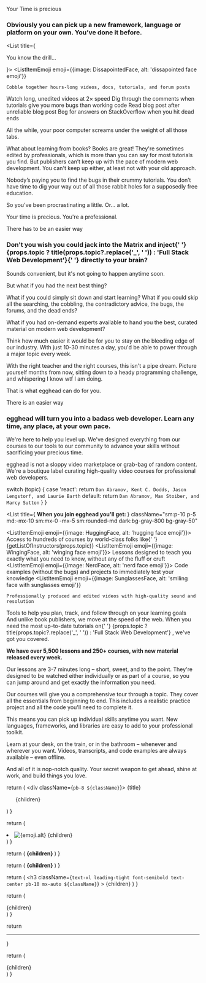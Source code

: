 
<Byline>Your Time is precious</Byline>

<H3>
  Obviously you can pick up a new framework, language or platform on your own.
  You’ve done it before.
</H3>

<List title={<p className="font-semibold">You know the drill...</p>}>
  <ListItemEmoji
    emoji={{image: DissapointedFace, alt: 'dissapointed face emoji'}}
  >
    Cobble together hours-long videos, docs, tutorials, and forum posts
  </ListItemEmoji>
  <ListItemEmoji emoji={{image: ConfoundedFace, alt: 'confounded face emoji'}}>
    Watch long, unedited videos at 2× speed
  </ListItemEmoji>
  <ListItemEmoji emoji={{image: TiredFace, alt: 'tired face emoji'}}>
    Dig through the comments when tutorials give you more bugs than working code
  </ListItemEmoji>
  <ListItemEmoji emoji={{image: CryingFace, alt: 'crying face emoji'}}>
    Read blog post after unreliable blog post
  </ListItemEmoji>
  <ListItemEmoji
    emoji={{image: LoudlyCryingFace, alt: 'loudly crying face emoji'}}
  >
    Beg for answers on StackOverflow when you hit dead ends
  </ListItemEmoji>
</List>

<Prose>

All the while, your poor computer screams under the weight of all those tabs.

What about learning from books? Books are great! They're sometimes edited by professionals, which is more than you can say for most tutorials you find. But publishers can’t keep up with the pace of modern web development. You can't keep up either, at least not with your old approach.

Nobody’s paying you to find the bugs in their crummy tutorials. You don’t have time to dig your way out of all those rabbit holes for a supposedly free education.

So you’ve been procrastinating a little. Or… a lot.

Your time is precious. You're a professional.

</Prose>

<Spacer />

<Byline>
  There <HighlightWord>has</HighlightWord> to be an easier way
</Byline>

<H3 className="max-w-lg">
  Don't you wish you could jack into the Matrix and inject{' '}
  {props.topic
    ? title(props.topic?.replace('_', ' '))
    : 'Full Stack Web Development'}{' '}
  directly to your brain?
</H3>

<Prose>

Sounds convenient, but it's not going to happen anytime soon.

But what if you had the next best thing?

What if you could simply sit down and start learning? What if you could skip all the searching, the cobbling, the contradictory advice, the bugs, the forums, and the dead ends?

What if you had on-demand experts available to hand you the best, curated material on modern web development?

Think how much easier it would be for you to stay on the bleeding edge of our industry. With just 10-30 minutes a day, you'd be able to power through a major topic every week.

With the right teacher and the right courses, this isn't a pipe dream.
Picture yourself months from now, sitting down to a heady programming challenge, and whispering I know wtf I am doing.

That is what egghead can do for you.

</Prose>

<Spacer />

<Byline>
  There <HighlightWord>is</HighlightWord> an easier way
</Byline>

<H3>
  egghead will turn you into a badass web developer. Learn any time, any place,
  at your own pace.
</H3>

<Prose>

We're here to help you level up. We've designed everything from our courses to our tools to our community to advance your skills without sacrificing your precious time.

egghead is not a sloppy video marketplace or grab-bag of random content. We're a boutique label curating high-quality video courses for professional web developers.

</Prose>

<Spacer />

  switch (topic) {
    case 'react':
      return `Dan Abramov, Kent C. Dodds, Jason Lengstorf, and Laurie Barth`
    default:
      return `Dan Abramov, Max Stoiber, and Marcy Sutton`
  }
}

<List
  title={
    <strong className="block font-medium pb-3">
      When you join egghead you'll get:
    </strong>
  }
  className="sm:p-10 p-5 md:-mx-10 sm:mx-0 -mx-5 sm:rounded-md dark:bg-gray-800 bg-gray-50"
>
  <ListItemEmoji emoji={{image: HuggingFace, alt: 'hugging face emoji'}}>
    Access to hundreds of courses by world-class folks like{' '}
    {getListOfInstructors(props.topic)}
  </ListItemEmoji>
  <ListItemEmoji emoji={{image: WingingFace, alt: 'winging face emoji'}}>
    Lessons designed to teach you exactly what you need to know, without any of
    the fluff or cruft
  </ListItemEmoji>
  <ListItemEmoji emoji={{image: NerdFace, alt: 'nerd face emoji'}}>
    Code examples (without the bugs) and projects to immediately test your
    knowledge
  </ListItemEmoji>
  <ListItemEmoji
    emoji={{image: SunglassesFace, alt: 'smiling face with sunglasses emoji'}}
  >
    Professionally produced and edited videos with high-quality sound and
    resolution
  </ListItemEmoji>
  <ListItemEmoji emoji={{image: PartyingFace, alt: 'partying face emoji'}}>
    Tools to help you plan, track, and follow through on your learning goals
  </ListItemEmoji>
</List>

<Spacer />

<Prose>

<div>
  And unlike book publishers, we move at the speed of the web. When you need the
  most up-to-date tutorials on{' '}
  <span>
    {props.topic
      ? title(props.topic?.replace('_', ' '))
      : 'Full Stack Web Development'}
  </span>
  , we've got you covered.
</div>

**We have over 5,500 lessons and 250+ courses, with new material released every week.**

Our lessons are 3-7 minutes long – short, sweet, and to the point. They're designed to be watched either individually or as part of a course, so you can jump around and get exactly the information you need.

Our courses will give you a comprehensive tour through a topic. They cover all the essentials from beginning to end. This includes a realistic practice project and all the code you'll need to complete it.

This means you can pick up individual skills anytime you want. New languages, frameworks, and libraries are easy to add to your professional toolkit.

Learn at your desk, on the train, or in the bathroom – whenever and wherever you want. Videos, transcripts, and code examples are always available – even offline.

And all of it is nop-notch quality. Your secret weapon to get ahead, shine at work, and build things you love.

</Prose>

  return (
    <div className={`pb-8 ${className}`}>
      {title}
      <ul>{children}</ul>
    </div>
  )
}

  return (
    <li className="flex pt-3 items-center">
      <span className="w-6 flex items-center justify-center flex-shrink-0 mr-3">
        <Image
          src={emoji.image}
          alt={emoji.alt}
          placeholder="blur"
          loading="eager"
        />
      </span>
      {children}
    </li>
  )
}

  return (
    <strong className="pb-4 block uppercase text-sm dark:text-amber-400 text-blue-600 font-medium tracking-wide text-center">
      {children}
    </strong>
  )
}

  return (
    <strong className="dark:bg-amber-400 dark:text-black bg-blue-600 text-white px-px">
      {children}
    </strong>
  )
}

  return (
    <h3
      className={`text-xl leading-tight font-semibold text-center pb-10 mx-auto ${className}`}
    >
      {children}
    </h3>
  )
}

  return (
    <section className="prose dark:prose-dark dark:prose-a:text-blue-300 prose-a:text-blue-500">
      {children}
    </section>
  )
}

  return <hr aria-hidden className="bg-none border-none py-8 block" />
}


  return (
    <div className="container">
      <article className="max-w-screen-sm mx-auto w-full">{children}</article>
    </div>
  )
}
